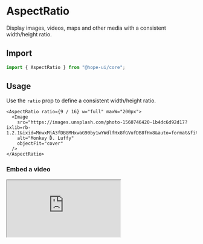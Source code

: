 

# AspectRatio

Display images, videos, maps and other media with a consistent width/height ratio.

## Import

```ts
import { AspectRatio } from "@hope-ui/core";
```

## Usage

Use the `ratio` prop to define a consistent width/height ratio.

<Preview>
  <AspectRatio ratio={9 / 16} w="full" maxW="200px">
    <hope.img
      src="https://images.unsplash.com/photo-1560746420-1b4dc6d92d17?ixlib=rb-1.2.1&ixid=MnwxMjA3fDB8MHxwaG90by1wYWdlfHx8fGVufDB8fHx8&auto=format&fit=crop&w=988&q=80"
      alt="Monkey D. Luffy"
      sx={{ objectFit: "cover" }}
    />
  </AspectRatio>
</Preview>

```tsx
<AspectRatio ratio={9 / 16} w="full" maxW="200px">
  <Image
    src="https://images.unsplash.com/photo-1560746420-1b4dc6d92d17?ixlib=rb-1.2.1&ixid=MnwxMjA3fDB8MHxwaG90by1wYWdlfHx8fGVufDB8fHx8&auto=format&fit=crop&w=988&q=80"
    alt="Monkey D. Luffy"
    objectFit="cover"
  />
</AspectRatio>
```

### Embed a video

<Preview>
  <AspectRatio ratio={1} w="full" maxW="560px">
    <iframe
      title="one piece opening 1"
      src="https://www.youtube.com/embed/HRaoYuRKBaA"
      allowfullscreen
    />
  </AspectRatio>
</Preview>

```tsx
// This video will have equal sides
<AspectRatio ratio={1} w="full" maxW="560px">
  <iframe
    title="one piece opening 1"
    src="https://www.youtube.com/embed/HRaoYuRKBaA"
    allowfullscreen
  />
</AspectRatio>
```

### Embed a map

<Preview>
  <AspectRatio ratio={16 / 9} w="full">
    <iframe
      title="reunion island"
      src="https://www.google.com/maps/embed?
pb=!1m18!1m12!1m3!1d10240.720471033459!2d55.27333136315537!3d-21.009371764170627!2m3!1
f0!2f0!3f0!3m2!1i1024!2i768!4f13.1!3m3!1m2!1s0x218288b199fec3e9%3A0xcd75253c6f21188d!2
sSt%20Paul%2097460%2C%20La%20R%C3%A9union!5e0!3m2!1sfr!2sfr!4v1646123686380!5m2!1sfr!2sfr"
    />
  </AspectRatio>
</Preview>

```tsx
<AspectRatio ratio={16 / 9} w="full">
  <iframe
    title="reunion island"
    src="https://www.google.com/maps/embed?
pb=!1m18!1m12!1m3!1d10240.720471033459!2d55.27333136315537!3d-21.009371764170627!2m3!1
f0!2f0!3f0!3m2!1i1024!2i768!4f13.1!3m3!1m2!1s0x218288b199fec3e9%3A0xcd75253c6f21188d!2
sSt%20Paul%2097460%2C%20La%20R%C3%A9union!5e0!3m2!1sfr!2sfr!4v1646123686380!5m2!1sfr!2sfr"
  />
</AspectRatio>
```

## Props

| Name  | Type                      | Description                                  | Default value |
| ----- | ------------------------- | -------------------------------------------- | ------------- |
| ratio | `ResponsiveValue<number>` | The aspect ratio of the Box (ex: 16/9, 4/3). | 4/3           |
